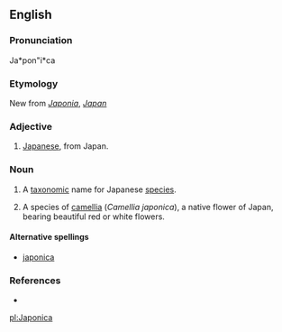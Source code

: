 ==English==

===Pronunciation===
Ja*pon"i*ca

===Etymology===
New {{etyl|la}} from ''[[Japonia]]'', ''[[Japan]]''

===Adjective===
{{en-adj|-}}

# [[Japanese]], from Japan.

===Noun===
{{en-noun|-}}

# {{science}} A [[taxonomic]] name for Japanese [[species]].
# {{Botany}} A species of [[camellia]] (''Camellia japonica''), a native flower of Japan, bearing beautiful red or white flowers.

====Alternative spellings====
* [[japonica]]

===References===
* {{R:Webster 1913}}

[[pl:Japonica]]